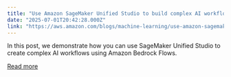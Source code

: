 ```yaml
---
title: "Use Amazon SageMaker Unified Studio to build complex AI workflows using Amazon Bedrock Flows"
date: "2025-07-01T20:42:28.000Z"
link: "https://aws.amazon.com/blogs/machine-learning/use-amazon-sagemaker-unified-studio-to-build-complex-ai-workflows-using-amazon-bedrock-flows/"
---
```


In this post, we demonstrate how you can use SageMaker Unified Studio to create complex AI workflows using Amazon Bedrock Flows.

[Read more](https://aws.amazon.com/blogs/machine-learning/use-amazon-sagemaker-unified-studio-to-build-complex-ai-workflows-using-amazon-bedrock-flows/)

